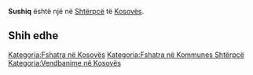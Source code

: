 {{Fshat në 
 | Emri                = Sushiq
 | EmriAlt                = 
 | NAME_SHORT_FORM=      
 | NAME_GENERIC=      
 | NAME_SORT_NAME_RO=      SUSHIQ
 | FULL_NAME_RO = Sushiq
 | FULL_NAME_ND_RO=Sushiq
 | SORT_NAME_RG=SUSHIQ
 | FULL_NAME_RG=Sushiq
 | FULL_NAME_ND_RG=Sushiq
 | SRP_NAME_SHORT_FORM=      
 | SRP_NAME_GENERIC=      
 | SRP_NAME_SORT_NAME_RO=      
 | SRP_FULL_NAME_RO = 
 | SRP_FULL_NAME_ND_RO=
 | SRP_SORT_NAME_RG=
 | SRP_FULL_NAME_RG=
 | SRP_FULL_NAME_ND_RG=
 | Emri (Rasa dhanore) = 
 | Figura              = 
 | Shteti              = Kosovo
 | Komuna              = Shtërpcë
 | Kodi postar         = 
 | Sipërfaqja          = 

 | Popullsia           = 

 | Regj. i popullsisë  = 
 | Dend. e popullsisë  = 
 | Faqja zyrtare       = 
 <!--- Koordinatat ----> 
 | Gjerësia            = 42.290833
 | Gjatësia            = 21.018056
 | Lartësia            = 
}}
'''Sushiq''' është një [[]] në [[Shtërpcë]] të [[Kosovës]].

<!-- == Gjeografia == -->
<!-- == Historia == -->
<!-- == Demografia == -->
== Shih edhe ==
{{Komuna Shtërpcë}}
{{Kosovo-Administrata-Cung}}

[[Kategoria:Fshatra në Kosovës]]
[[Kategoria:Fshatra në Kommunes Shtërpcë]]
[[Kategoria:Vendbanime në Kosovës]]